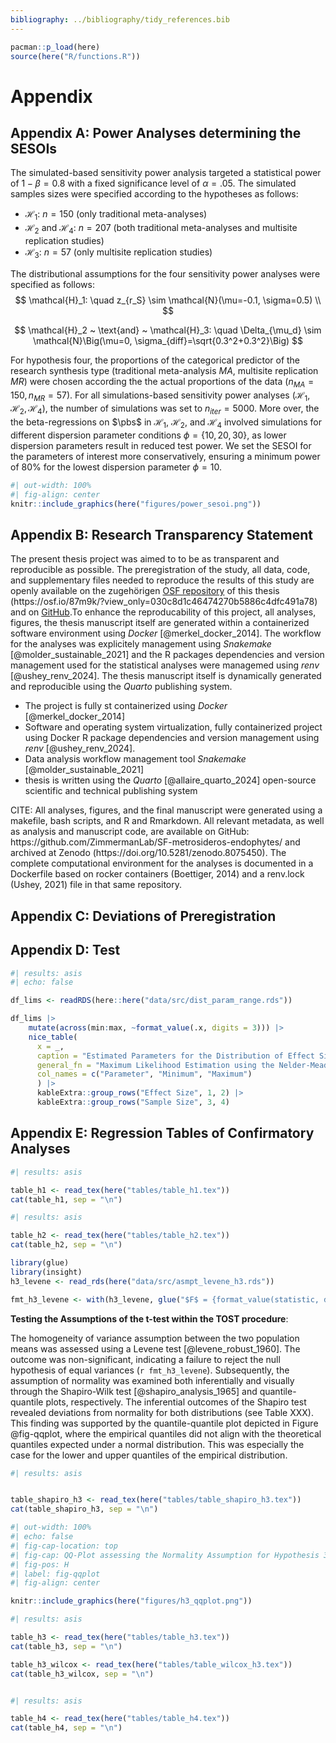 ```yaml
---
bibliography: ../bibliography/tidy_references.bib
---
```


```{=latex}
\newpage
\renewcommand{\thetable}{\Alph{section}\arabic{table}}

```

```r
pacman::p_load(here)
source(here("R/functions.R"))

```

# Appendix

## Appendix A: Power Analyses determining the SESOIs


The simulated-based sensitivity power analysis targeted a statistical power of $1-\beta=0.8$ with a fixed significance level of $\alpha = .05$. The simulated samples sizes were specified according to the hypotheses as follows:

- $\mathcal{H}_1$: $n = 150$ (only traditional meta-analyses)
- $\mathcal{H}_2$ and $\mathcal{H}_4$: $n = 207$ (both traditional meta-analyses and multisite replication studies)
- $\mathcal{H}_3$: $n = 57$ (only multisite replication studies) 

The distributional assumptions for the four sensitivity power analyses were specified as follows:
$$
\mathcal{H}_1: \quad z_{r_S} \sim \mathcal{N}(\mu=-0.1, \sigma=0.5) \\
$$

$$
\mathcal{H}_2 ~ \text{and} ~ \mathcal{H}_3: \quad \Delta_{\mu_d} \sim \mathcal{N}\Big(\mu=0, \sigma_{diff}=\sqrt{0.3^2+0.3^2}\Big) 
$$

For hypothesis four, the proportions of the categorical predictor of the research synthesis type (traditional meta-analysis $MA$, multisite replication $MR$) were chosen according the the actual proportions of the data ($n_{MA}=150, n_{MR}=57$). For all simulations-based sensitivity power analyses ($\mathcal{H}_1, \mathcal{H}_2, \mathcal{H}_4$), the number of simulations was set to $n_{iter}=5000$. More over, the the beta-regressions on $\pbs$ in $\mathcal{H}_1$, $\mathcal{H}_2$, and $\mathcal{H}_4$ involved simulations for different dispersion parameter conditions $\phi = \{10, 20, 30\}$, as lower dispersion parameters result in reduced test power. We set the SESOI for the parameters of interest more conservatively, ensuring a minimum power of 80% for the lowest dispersion parameter $\phi = 10$. 


```{=latex}
\begin{figure}[H]
\caption{Power Curves of the Sensitivity Power Analyses determining the SESOIs
\label{fig:sesoi}}
```
```r
#| out-width: 100%
#| fig-align: center
knitr::include_graphics(here("figures/power_sesoi.png"))
```

```{=latex}
\begingroup
\scriptsize
\textit{Note.} OR: Odds ratio. Ribbons around the lines represent the 95\\% confidence interval. 
\endgroup
\end{figure}
```


## Appendix B: Research Transparency Statement

The present thesis project was aimed to to be as transparent and reproducible as possible. The preregistration of the study, all data, code, and supplementary files needed to reproduce the results of this study are openly available on the zugehörigen [OSF repository](https://osf.io/87m9k/?view_only=030c8d1c46474270b5886c4dfc491a78) of this thesis (https://osf.io/87m9k/?view_only=030c8d1c46474270b5886c4dfc491a78) and on [GitHub](https://github.com/jlschnatz/bachelor-thesis).To enhance the reproducability of this project, all analyses, figures, the thesis manuscript itself are generated within a containerized software environment using *Docker* [@merkel_docker_2014]. The workflow for the analyses was explicitely management using *Snakemake* [@molder_sustainable_2021] and the R packages dependencies and version management used for the statistical analyses were managemed using *renv* [@ushey_renv_2024]. The thesis manuscript itself is dynamically generated and reproducible using the *Quarto* publishing system.

- The project is fully st containerized using *Docker* [@merkel_docker_2014]
- Software and operating system virtualization, fully containerized project using Docker
R package dependencies and version management using *renv* [@ushey_renv_2024].
- Data analysis workflow management tool *Snakemake* [@molder_sustainable_2021] 
- thesis is written using the *Quarto* [@allaire_quarto_2024] open-source scientific and technical publishing system

CITE: All analyses, figures, and the final manuscript were generated using a makefile, bash scripts, and R and Rmarkdown. All relevant metadata, as well as analysis and manuscript code, are available on GitHub: https://github.com/ZimmermanLab/SF-metrosideros-endophytes/ and archived at Zenodo (https://doi.org/10.5281/zenodo.8075450). The complete computational environment for the analyses is documented in a Dockerfile based on rocker containers (Boettiger, 2014) and a renv.lock (Ushey, 2021) file in that same repository.

## Appendix C: Deviations of Preregistration



## Appendix D: Test

```r
#| results: asis
#| echo: false

df_lims <- readRDS(here::here("data/src/dist_param_range.rds"))

df_lims |>
    mutate(across(min:max, ~format_value(.x, digits = 3))) |>
    nice_table(
      x = _, 
      caption = "Estimated Parameters for the Distribution of Effect Size and Sample Size from each Meta-Analysis via ML",
      general_fn = "Maximum Likelihood Estimation using the Nelder-Mead optimizer.", 
      col_names = c("Parameter", "Minimum", "Maximum")
      ) |> 
      kableExtra::group_rows("Effect Size", 1, 2) |> 
      kableExtra::group_rows("Sample Size", 3, 4) 

```

## Appendix E: Regression Tables of Confirmatory Analyses

```r
#| results: asis

table_h1 <- read_tex(here("tables/table_h1.tex"))
cat(table_h1, sep = "\n")

```

```r
#| results: asis

table_h2 <- read_tex(here("tables/table_h2.tex"))
cat(table_h2, sep = "\n")

```


```r

library(glue)
library(insight)
h3_levene <- read_rds(here("data/src/asmpt_levene_h3.rds"))

fmt_h3_levene <- with(h3_levene, glue("$F$ = {format_value(statistic, digits = 3)}, $df_1$ = {df1}, $df_2$ = {df2}, {format_p(p, name = '$p$')}"))
```


**Testing the Assumptions of the t-test within the TOST procedure**:

The homogeneity of variance assumption between the two population means was assessed using a Levene test [@levene_robust_1960]. The outcome was non-significant, indicating a failure to reject the null hypothesis of equal variances (`r fmt_h3_levene`). Subsequently, the assumption of normality was examined both inferentially and visually through the Shapiro-Wilk test [@shapiro_analysis_1965] and quantile-quantile plots, respectively. The inferential outcomes of the Shapiro test revealed deviations from normality for both distributions (see Table XXX). This finding was supported by the quantile-quantile plot depicted in Figure @fig-qqplot, where the empirical quantiles did not align with the theoretical quantiles expected under a normal distribution. This was especially the case for the lower and upper quantiles of the empirical distribution.

```r
#| results: asis


table_shapiro_h3 <- read_tex(here("tables/table_shapiro_h3.tex"))
cat(table_shapiro_h3, sep = "\n")
```


```r
#| out-width: 100%
#| echo: false
#| fig-cap-location: top
#| fig-cap: QQ-Plot assessing the Normality Assumption for Hypothesis 3
#| fig-pos: H
#| label: fig-qqplot
#| fig-align: center

knitr::include_graphics(here("figures/h3_qqplot.png"))

```


```r
#| results: asis

table_h3 <- read_tex(here("tables/table_h3.tex"))
cat(table_h3, sep = "\n")

table_h3_wilcox <- read_tex(here("tables/table_wilcox_h3.tex"))
cat(table_h3_wilcox, sep = "\n")



```



```r
#| results: asis

table_h4 <- read_tex(here("tables/table_h4.tex"))
cat(table_h4, sep = "\n")

```

